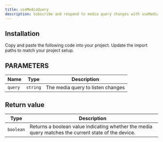 ---
title: useMediaQuery
description: Subscribe and respond to media query changes with useMediaQuery.
---

<ComponentPreview name="demos/hooks/use-media-query" />

## Installation

<Steps>
  <Step>Copy and paste the following code into your project.</Step>
  <ComponentSource name="hooks/use-media-query" />
  <Step>Update the import paths to match your project setup.</Step>
</Steps>

## PARAMETERS

| Name    | Type     | Description                       |
| ------- | -------- | --------------------------------- |
| `query` | `string` | The media query to listen changes |

## Return value

| Type      | Description                                                                                         |
| --------- | --------------------------------------------------------------------------------------------------- |
| `boolean` | Returns a boolean value indicating whether the media query matches the current state of the device. |
